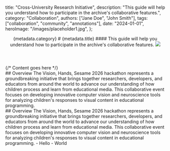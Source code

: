   title: "Cross-University Research Initiative",
  description: "This guide will help you understand how to participate in the archive's collaborative features.",
  category: "Collaboration",
  authors: ["Jane Doe", "John Smith"],
  tags: ["collaboration", "community", "annotations"],
  date: "2024-01-01",
  heroImage: "/images/placeholder1.jpg",
};


<Header>
<Category color="blue">{metadata.category}</Category>
# {metadata.title}
#### This guide will help you understand how to participate in the archive's collaborative features.
<Meta authors={metadata.authors} date={metadata.date} />
<Image src={metadata.heroImage} />
<Tags items={metadata.tags} />
</Header>
<Article>
{/* Content goes here */}
<Section>
## Overview
The Vision, Hands, Sesame 2026 hackathon represents a groundbreaking initiative that brings together researchers, developers, and educators from around the world to advance our understanding of how children process and learn from educational media. This collaborative event focuses on developing innovative computer vision and neuroscience tools for analyzing children's responses to visual content in educational programming.
</Section>
<Section>
## Overview
The Vision, Hands, Sesame 2026 hackathon represents a groundbreaking initiative that brings together researchers, developers, and educators from around the world to advance our understanding of how children process and learn from educational media. This collaborative event focuses on developing innovative computer vision and neuroscience tools for analyzing children's responses to visual content in educational programming.
- Hello
- World
</Section>
</Article>